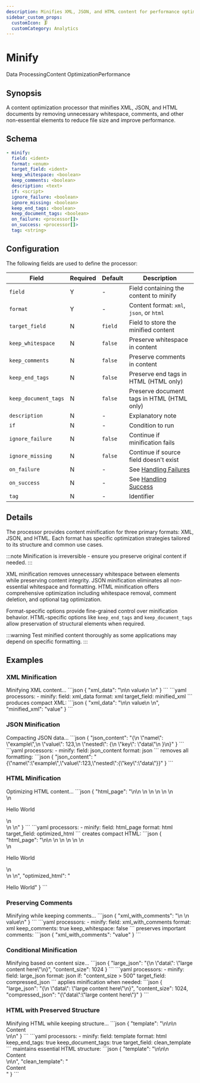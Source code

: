 ```yaml
---
description: Minifies XML, JSON, and HTML content for performance optimization
sidebar_custom_props: 
  customIcon: 🗜️
  customCategory: Analytics
---
```


# Minify

<span className="theme-doc-version-badge badge badge--primary">Data Processing</span><span className="theme-doc-version-badge badge badge--secondary">Content Optimization</span><span className="theme-doc-version-badge badge badge--secondary">Performance</span>

## Synopsis

A content optimization processor that minifies XML, JSON, and HTML documents by removing unnecessary whitespace, comments, and other non-essential elements to reduce file size and improve performance.

## Schema

```yaml {1-3}
- minify:
  field: <ident>
  format: <enum>
  target_field: <ident>
  keep_whitespace: <boolean>
  keep_comments: <boolean>
  description: <text>
  if: <script>
  ignore_failure: <boolean>
  ignore_missing: <boolean>
  keep_end_tags: <boolean>
  keep_document_tags: <boolean>
  on_failure: <processor[]>
  on_success: <processor[]>
  tag: <string>
```

## Configuration

The following fields are used to define the processor:

|Field|Required|Default|Description|
|---|---|---|---|
|`field`|Y|-|Field containing the content to minify|
|`format`|Y|-|Content format: `xml`, `json`, or `html`|
|`target_field`|N|`field`|Field to store the minified content|
|`keep_whitespace`|N|`false`|Preserve whitespace in content|
|`keep_comments`|N|`false`|Preserve comments in content|
|`keep_end_tags`|N|`false`|Preserve end tags in HTML (HTML only)|
|`keep_document_tags`|N|`false`|Preserve document tags in HTML (HTML only)|
|`description`|N|-|Explanatory note|
|`if`|N|-|Condition to run|
|`ignore_failure`|N|`false`|Continue if minification fails|
|`ignore_missing`|N|`false`|Continue if source field doesn't exist|
|`on_failure`|N|-|See [Handling Failures](../handling-failures.mdx)|
|`on_success`|N|-|See [Handling Success](../handling-success.mdx)|
|`tag`|N|-|Identifier|

## Details

The processor provides content minification for three primary formats: XML, JSON, and HTML. Each format has specific optimization strategies tailored to its structure and common use cases.

:::note
Minification is irreversible - ensure you preserve original content if needed.
:::

XML minification removes unnecessary whitespace between elements while preserving content integrity. JSON minification eliminates all non-essential whitespace and formatting. HTML minification offers comprehensive optimization including whitespace removal, comment deletion, and optional tag optimization.

Format-specific options provide fine-grained control over minification behavior. HTML-specific options like `keep_end_tags` and `keep_document_tags` allow preservation of structural elements when required.

:::warning
Test minified content thoroughly as some applications may depend on specific formatting.
:::

## Examples

### XML Minification

<ExampleGrid>
  <CommentCol>
    Minifying XML content...
  </CommentCol>
  <CodeCol>
    ```json
    {
      "xml_data": "<?xml version=\"1.0\"?>\n<root>\n  <item>value</item>\n  <!-- comment -->\n</root>"
    }
    ```
    ```yaml
    processors:
      - minify:
        field: xml_data
        format: xml
        target_field: minified_xml
    ```
  </CodeCol>
  <CommentCol>
    produces compact XML:
  </CommentCol>
  <CodeCol>
    ```json
    {
      "xml_data": "<?xml version=\"1.0\"?>\n<root>\n  <item>value</item>\n  <!-- comment -->\n</root>",
      "minified_xml": "<?xml version=\"1.0\"?><root><item>value</item></root>"
    }
    ```
  </CodeCol>
</ExampleGrid>

### JSON Minification

<ExampleGrid>
  <CommentCol>
    Compacting JSON data...
  </CommentCol>
  <CodeCol>
    ```json
    {
      "json_content": "{\n  \"name\": \"example\",\n  \"value\": 123,\n  \"nested\": {\n    \"key\": \"data\"\n  }\n}"
    }
    ```
    ```yaml
    processors:
      - minify:
        field: json_content
        format: json
    ```
  </CodeCol>
  <CommentCol>
    removes all formatting:
  </CommentCol>
  <CodeCol>
    ```json
    {
      "json_content": "{\"name\":\"example\",\"value\":123,\"nested\":{\"key\":\"data\"}}"
    }
    ```
  </CodeCol>
</ExampleGrid>

### HTML Minification

<ExampleGrid>
  <CommentCol>
    Optimizing HTML content...
  </CommentCol>
  <CodeCol>
    ```json
    {
      "html_page": "<!DOCTYPE html>\n<html>\n  <head>\n    <title>Example</title>\n  </head>\n  <body>\n    <!-- Main content -->\n    <div class=\"container\">\n      <p>Hello World</p>\n    </div>\n  </body>\n</html>"
    }
    ```
    ```yaml
    processors:
      - minify:
        field: html_page
        format: html
        target_field: optimized_html
    ```
  </CodeCol>
  <CommentCol>
    creates compact HTML:
  </CommentCol>
  <CodeCol>
    ```json
    {
      "html_page": "<!DOCTYPE html>\n<html>\n  <head>\n    <title>Example</title>\n  </head>\n  <body>\n    <!-- Main content -->\n    <div class=\"container\">\n      <p>Hello World</p>\n    </div>\n  </body>\n</html>",
      "optimized_html": "<!doctype html><html><head><title>Example</title><body><div class=container><p>Hello World"
    }
    ```
  </CodeCol>
</ExampleGrid>

### Preserving Comments

<ExampleGrid>
  <CommentCol>
    Minifying while keeping comments...
  </CommentCol>
  <CodeCol>
    ```json
    {
      "xml_with_comments": "<config>\n  <!-- Important setting -->\n  <setting>value</setting>\n</config>"
    }
    ```
    ```yaml
    processors:
      - minify:
        field: xml_with_comments
        format: xml
        keep_comments: true
        keep_whitespace: false
    ```
  </CodeCol>
  <CommentCol>
    preserves important comments:
  </CommentCol>
  <CodeCol>
    ```json
    {
      "xml_with_comments": "<config><!-- Important setting --><setting>value</setting></config>"
    }
    ```
  </CodeCol>
</ExampleGrid>

### Conditional Minification

<ExampleGrid>
  <CommentCol>
    Minifying based on content size...
  </CommentCol>
  <CodeCol>
    ```json
    {
      "large_json": "{\n  \"data\": \"large content here\"\n}",
      "content_size": 1024
    }
    ```
    ```yaml
    processors:
      - minify:
        field: large_json
        format: json
        if: "content_size > 500"
        target_field: compressed_json
    ```
  </CodeCol>
  <CommentCol>
    applies minification when needed:
  </CommentCol>
  <CodeCol>
    ```json
    {
      "large_json": "{\n  \"data\": \"large content here\"\n}",
      "content_size": 1024,
      "compressed_json": "{\"data\":\"large content here\"}"
    }
    ```
  </CodeCol>
</ExampleGrid>

### HTML with Preserved Structure

<ExampleGrid>
  <CommentCol>
    Minifying HTML while keeping structure...
  </CommentCol>
  <CodeCol>
    ```json
    {
      "template": "<html>\n<head></head>\n<body>\n  <main>Content</main>\n</body>\n</html>"
    }
    ```
    ```yaml
    processors:
      - minify:
        field: template
        format: html
        keep_end_tags: true
        keep_document_tags: true
        target_field: clean_template
    ```
  </CodeCol>
  <CommentCol>
    maintains essential HTML structure:
  </CommentCol>
  <CodeCol>
    ```json
    {
      "template": "<html>\n<head></head>\n<body>\n  <main>Content</main>\n</body>\n</html>",
      "clean_template": "<html><head></head><body><main>Content</main></body></html>"
    }
    ```
  </CodeCol>
</ExampleGrid>
